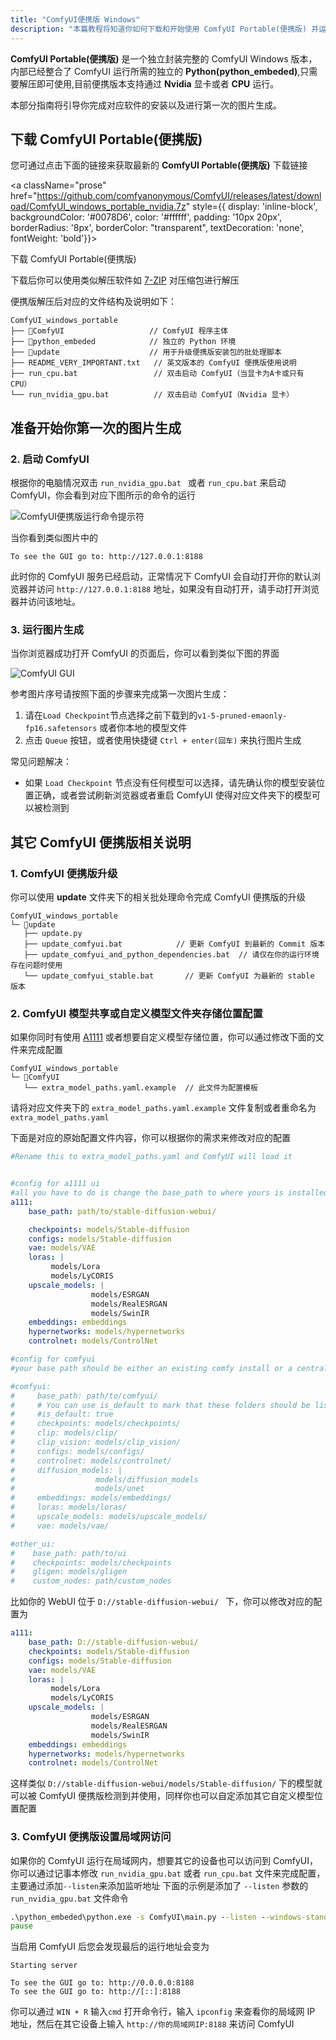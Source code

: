 ```yaml
---
title: "ComfyUI便携版 Windows"
description: "本篇教程将知道你如何下载和开始使用 ComfyUI Portable(便携版) 并运行对应的程序"
---
```


**ComfyUI Portable(便携版)** 是一个独立封装完整的 ComfyUI Windows 版本，内部已经整合了 ComfyUI 运行所需的独立的 **Python(python_embeded)**,只需要解压即可使用,目前便携版本支持通过 **Nvidia** 显卡或者 **CPU** 运行。

本部分指南将引导你完成对应软件的安装以及进行第一次的图片生成。

## 下载 ComfyUI Portable(便携版)

您可通过点击下面的链接来获取最新的 **ComfyUI Portable(便携版)** 下载链接

<a className="prose" href="https://github.com/comfyanonymous/ComfyUI/releases/latest/download/ComfyUI_windows_portable_nvidia.7z" style={{ display: 'inline-block', backgroundColor: '#0078D6', color: '#ffffff', padding: '10px 20px', borderRadius: '8px', borderColor: "transparent", textDecoration: 'none', fontWeight: 'bold'}}>
  <p className="prose" style={{ margin: 0, fontSize: "0.8rem" }}>下载 ComfyUI Portable(便携版)</p>
</a>

下载后你可以使用类似解压软件如 [7-ZIP](https://7-zip.org/) 对压缩包进行解压

便携版解压后对应的文件结构及说明如下：

```
ComfyUI_windows_portable
├── 📂ComfyUI                   // ComfyUI 程序主体
├── 📂python_embeded            // 独立的 Python 环境
├── 📂update                    // 用于升级便携版安装包的批处理脚本
├── README_VERY_IMPORTANT.txt   // 英文版本的 ComfyUI 便携版使用说明
├── run_cpu.bat                 // 双击启动 ComfyUI（当显卡为A卡或只有 CPU）
└── run_nvidia_gpu.bat          // 双击启动 ComfyUI（Nvidia 显卡）
```

## 准备开始你第一次的图片生成


### 2. 启动 ComfyUI

根据你的电脑情况双击 `run_nvidia_gpu.bat ` 或者 ` run_cpu.bat ` 来启动 ComfyUI，你会看到对应下图所示的命令的运行

![ComfyUI便携版运行命令提示符](/images/comfyui-portable-cmd.png)

当你看到类似图片中的
```
To see the GUI go to: http://127.0.0.1:8188
```

此时你的 ComfyUI 服务已经启动，正常情况下 ComfyUI 会自动打开你的默认浏览器并访问 `http://127.0.0.1:8188` 地址，如果没有自动打开，请手动打开浏览器并访问该地址。

### 3. 运行图片生成

当你浏览器成功打开 ComfyUI 的页面后，你可以看到类似下图的界面

![ComfyUI GUI](/images/comfyui-gui.png)

参考图片序号请按照下面的步骤来完成第一次图片生成：
1. 请在`Load Checkpoint`节点选择之前下载到的`v1-5-pruned-emaonly-fp16.safetensors` 或者你本地的模型文件
2. 点击 `Queue` 按钮，或者使用快捷键 `Ctrl + enter(回车)` 来执行图片生成

常见问题解决：
- 如果 `Load Checkpoint` 节点没有任何模型可以选择，请先确认你的模型安装位置正确，或者尝试刷新浏览器或者重启 ComfyUI 使得对应文件夹下的模型可以被检测到

## 其它 ComfyUI 便携版相关说明

### 1. ComfyUI 便携版升级

你可以使用 **update** 文件夹下的相关批处理命令完成 ComfyUI 便携版的升级

```
ComfyUI_windows_portable
└─ 📂update
   ├── update.py
   ├── update_comfyui.bat            // 更新 ComfyUI 到最新的 Commit 版本
   ├── update_comfyui_and_python_dependencies.bat  // 请仅在你的运行环境存在问题时使用
   └── update_comfyui_stable.bat       // 更新 ComfyUI 为最新的 stable 版本
```

### 2. ComfyUI 模型共享或自定义模型文件夹存储位置配置

如果你同时有使用 [A1111](https://github.com/AUTOMATIC1111/stable-diffusion-webui) 或者想要自定义模型存储位置，你可以通过修改下面的文件来完成配置
```
ComfyUI_windows_portable
└─ 📂ComfyUI
   └── extra_model_paths.yaml.example  // 此文件为配置模板
```

请将对应文件夹下的 `extra_model_paths.yaml.example` 文件复制或者重命名为 `extra_model_paths.yaml`

下面是对应的原始配置文件内容，你可以根据你的需求来修改对应的配置

```yaml
#Rename this to extra_model_paths.yaml and ComfyUI will load it


#config for a1111 ui
#all you have to do is change the base_path to where yours is installed
a111:
    base_path: path/to/stable-diffusion-webui/

    checkpoints: models/Stable-diffusion
    configs: models/Stable-diffusion
    vae: models/VAE
    loras: |
         models/Lora
         models/LyCORIS
    upscale_models: |
                  models/ESRGAN
                  models/RealESRGAN
                  models/SwinIR
    embeddings: embeddings
    hypernetworks: models/hypernetworks
    controlnet: models/ControlNet

#config for comfyui
#your base path should be either an existing comfy install or a central folder where you store all of your models, loras, etc.

#comfyui:
#     base_path: path/to/comfyui/
#     # You can use is_default to mark that these folders should be listed first, and used as the default dirs for eg downloads
#     #is_default: true
#     checkpoints: models/checkpoints/
#     clip: models/clip/
#     clip_vision: models/clip_vision/
#     configs: models/configs/
#     controlnet: models/controlnet/
#     diffusion_models: |
#                  models/diffusion_models
#                  models/unet
#     embeddings: models/embeddings/
#     loras: models/loras/
#     upscale_models: models/upscale_models/
#     vae: models/vae/

#other_ui:
#    base_path: path/to/ui
#    checkpoints: models/checkpoints
#    gligen: models/gligen
#    custom_nodes: path/custom_nodes

```

比如你的 WebUI 位于 `D://stable-diffusion-webui/ ` 下，你可以修改对应的配置为

```yaml
a111:
    base_path: D://stable-diffusion-webui/
    checkpoints: models/Stable-diffusion
    configs: models/Stable-diffusion
    vae: models/VAE
    loras: |
         models/Lora
         models/LyCORIS
    upscale_models: |
                  models/ESRGAN
                  models/RealESRGAN
                  models/SwinIR
    embeddings: embeddings
    hypernetworks: models/hypernetworks
    controlnet: models/ControlNet
```
这样类似 `D://stable-diffusion-webui/models/Stable-diffusion/` 下的模型就可以被 ComfyUI 便携版检测到并使用，同样你也可以自定添加其它自定义模型位置配置

### 3. ComfyUI 便携版设置局域网访问

如果你的 ComfyUI 运行在局域网内，想要其它的设备也可以访问到 ComfyUI，你可以通过记事本修改 `run_nvidia_gpu.bat` 或者 `run_cpu.bat` 文件来完成配置，主要通过添加`--listen`来添加监听地址
下面的示例是添加了 `--listen` 参数的 `run_nvidia_gpu.bat` 文件命令

```bat
.\python_embeded\python.exe -s ComfyUI\main.py --listen --windows-standalone-build
pause
```

当启用 ComfyUI 后您会发现最后的运行地址会变为
```
Starting server

To see the GUI go to: http://0.0.0.0:8188
To see the GUI go to: http://[::]:8188
```

你可以通过 `WIN + R` 输入`cmd` 打开命令行，输入 `ipconfig` 来查看你的局域网 IP 地址，然后在其它设备上输入 `http://你的局域网IP:8188` 来访问 ComfyUI